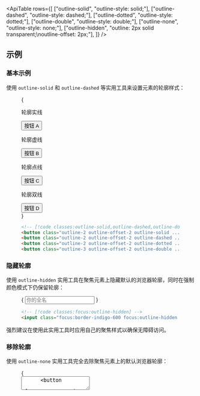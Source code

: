 

<ApiTable
  rows={[
    ["outline-solid", "outline-style: solid;"],
    ["outline-dashed", "outline-style: dashed;"],
    ["outline-dotted", "outline-style: dotted;"],
    ["outline-double", "outline-style: double;"],
    ["outline-none", "outline-style: none;"],
    ["outline-hidden", "outline: 2px solid transparent;\noutline-offset: 2px;"],
  ]}
/>

## 示例

### 基本示例

使用 `outline-solid` 和 `outline-dashed` 等实用工具来设置元素的轮廓样式：

<Figure>

<Example>
  {
    <div className="grid grid-cols-2 gap-x-4 gap-y-8 text-center text-sm font-semibold text-white">
      <div className="flex shrink-0 flex-col items-center">
        <p className="mb-3 text-center font-mono text-sm font-medium text-gray-500 dark:text-gray-400">轮廓实线</p>
        <button className="rounded-md border border-gray-300 bg-white px-4 py-2 text-sm font-semibold text-gray-700 outline-2 outline-offset-2 outline-indigo-500 outline-solid dark:border-transparent dark:bg-gray-700 dark:text-gray-200">
          按钮 A
        </button>
      </div>
      <div className="flex shrink-0 flex-col items-center">
        <p className="mb-3 text-center font-mono text-sm font-medium text-gray-500 dark:text-gray-400">
          轮廓虚线
        </p>
        <button className="rounded-md border border-gray-300 bg-white px-4 py-2 text-sm font-semibold text-gray-700 outline-2 outline-offset-2 outline-indigo-500 outline-dashed dark:border-transparent dark:bg-gray-700 dark:text-gray-200">
          按钮 B
        </button>
      </div>
      <div className="flex shrink-0 flex-col items-center">
        <p className="mb-3 text-center font-mono text-sm font-medium text-gray-500 dark:text-gray-400">
          轮廓点线
        </p>
        <button className="rounded-md border border-gray-300 bg-white px-4 py-2 text-sm font-semibold text-gray-700 outline-2 outline-offset-2 outline-indigo-500 outline-dotted dark:border-transparent dark:bg-gray-700 dark:text-gray-200">
          按钮 C
        </button>
      </div>
      <div className="flex shrink-0 flex-col items-center">
        <p className="mb-3 text-center font-mono text-sm font-medium text-gray-500 dark:text-gray-400">
          轮廓双线
        </p>
        <button className="rounded-md border border-gray-300 bg-white px-4 py-2 text-sm font-semibold text-gray-700 outline-3 outline-offset-2 outline-indigo-500 outline-double dark:border-transparent dark:bg-gray-700 dark:text-gray-200">
          按钮 D
        </button>
      </div>
    </div>
  }
</Example>

```html
<!-- [!code classes:outline-solid,outline-dashed,outline-dotted,outline-double] -->
<button class="outline-2 outline-offset-2 outline-solid ...">按钮 A</button>
<button class="outline-2 outline-offset-2 outline-dashed ...">按钮 B</button>
<button class="outline-2 outline-offset-2 outline-dotted ...">按钮 C</button>
<button class="outline-3 outline-offset-2 outline-double ...">按钮 D</button>
```

</Figure>

### 隐藏轮廓

使用 `outline-hidden` 实用工具在聚焦元素上隐藏默认的浏览器轮廓，同时在强制颜色模式下仍保留轮廓：

<Figure hint="尝试在开发者工具中模拟 `forced-colors: active` 以查看行为">

<Example>
  {
    <input
      type="text"
      placeholder="你的全名"
      className="mx-auto block w-full max-w-xs border-b-2 border-gray-300 bg-gray-50 px-2 py-2 text-sm text-gray-800 focus:border-indigo-600 focus:outline-hidden dark:border-white/15 dark:bg-white/5 dark:text-white dark:focus:border-indigo-500"
    />
  }
</Example>

```html
<!-- [!code classes:focus:outline-hidden] -->
<input class="focus:border-indigo-600 focus:outline-hidden ..." type="text" />
```

</Figure>

强烈建议在使用此实用工具时应用自己的聚焦样式以确保无障碍访问。

### 移除轮廓

使用 `outline-none` 实用工具完全去除聚焦元素上的默认浏览器轮廓：

<Figure>

<Example>
  {
    <div className="mx-auto flex max-w-md flex-col rounded-lg outline-1 outline-gray-300 focus-within:outline-2 focus-within:outline-indigo-600 dark:bg-white/5 dark:outline-transparent dark:focus-within:outline-indigo-500">
      <textarea className="w-full resize-none p-2 outline-none" placeholder="留下评论..." />
      <button
        className="mr-2 mb-2 inline-flex items-center self-end rounded-md bg-indigo-600 px-3 py-1.5 text-sm font-semibold text-white shadow-xs hover:bg-indigo-500 focus:outline-2 focus:outline-offset-2 focus:outline-indigo-600"
        type="button"
      >
        发布
      </button>
    </div>
  }
</Example>

```html
<!-- [!code classes:outline-none] -->
<div class="focus-within:outline-2 focus-within:outline-indigo-600 ...">
  <textarea class="outline-none ..." placeholder="留下评论..." />
  <button class="..." type="button">发布</button>
</div>
```

</Figure>

强烈建议在使用此实用工具时应用自己的聚焦样式以确保无障碍访问。

### 响应式设计

<ResponsiveDesign property="outline-style" defaultClass="outline" featuredClass="outline-dashed" />
